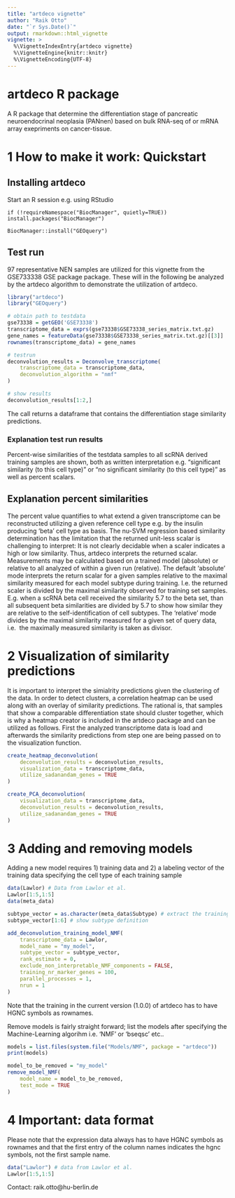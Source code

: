 ```yaml
---
title: "artdeco vignette"
author: "Raik Otto"
date: "`r Sys.Date()`"
output: rmarkdown::html_vignette
vignette: >
  %\VignetteIndexEntry{artdeco vignette}
  %\VignetteEngine{knitr::knitr}
  %\VignetteEncoding{UTF-8}
---
```


# artdeco R package

A R package that determine the differentiation stage of pancreatic neuroendocrinal 
neoplasia (PANnen) based on bulk RNA-seq of or mRNA array exepriments on cancer-tissue.

# 1 How to make it work:  Quickstart

## Installing artdeco

Start an R session e.g. using RStudio

`if (!requireNamespace("BiocManager", quietly=TRUE))`
    `install.packages("BiocManager")`

`BiocManager::install("GEOquery")`

## Test run

97 representative NEN samples are utilized for this vignette from the
GSE733338 GSE package package. These will in the following be analyzed by the artdeco
 algorithm to demonstrate the utilization of artdeco.

```r
library("artdeco")
library("GEOquery")

# obtain path to testdata
gse73338 = getGEO('GSE73338')
transcriptome_data = exprs(gse73338$GSE73338_series_matrix.txt.gz)
gene_names = featureData(gse73338$GSE73338_series_matrix.txt.gz)[[3]]
rownames(transcriptome_data) = gene_names

# testrun
deconvolution_results = Deconvolve_transcriptome(
    transcriptome_data = transcriptome_data,
    deconvolution_algorithm = "nmf"
)

# show results
deconvolution_results[1:2,]
```
The call returns a dataframe that contains the differentiation stage
similarity predictions. 

### Explanation test run results

Percent-wise similarities of the testdata samples to all scRNA derived training
 samples are shown, both as written interpretation e.g. "significant similarity (to this cell type)"
 or "no significant similarity (to this cell type)" as well as percent scalars.

## Explanation percent similarities 

The percent value quantifies to what extend a given transcriptome can be reconstructed utilizing
 a given reference cell type e.g. by the insulin producing 'beta' cell type as basis. The nu-SVM 
 regression based similarity determination has the limitation that the returned unit-less scalar 
 is challenging to interpret: It is not clearly decidable when a scaler indicates a high or low
 similarity. Thus, artdeco interprets the returned scalar. Measurements may be calculated based
 on a trained model (absolute) or relative to all analyzed of within a given run (relative).
 The default 'absolute' mode interprets the return scalar for a given samples relative to the 
 maximal similarity measured for each model subtype during training. I.e. the returned scaler is
 divided by the maximal similarity observed for training set samples. E.g. when a scRNA beta cell
 received the similarity 5.7 to the beta set, than all subsequent beta similarities are divided 
 by 5.7 to show how similar they are relative to the self-identification of cell subtypes. The
 'relative' mode divides by the maximal similarity measured for a given set of query data, i.e. 
 the maximally measured similarity is taken as divisor.

# 2 Visualization of similarity predictions

It is important to interpret the simialrity predictions given the clustering of the data. In
 order to detect clusters, a correlation heatmap can be used along with an overlay of similarity
 predictions. The rational is, that samples that show a comparable differentiation state should
 cluster together, which is why a heatmap creator is included in the artdeco package and can
 be utilized as follows. First the analyzed transcriptome data is load and afterwards the 
 similarity predictions from step one are being passed on to the visualization function.

```r
create_heatmap_deconvolution(
    deconvolution_results = deconvolution_results,
    visualization_data = transcriptome_data,
    utilize_sadanandam_genes = TRUE
)

create_PCA_deconvolution(
    visualization_data = transcriptome_data,
    deconvolution_results = deconvolution_results,
    utilize_sadanandam_genes = TRUE
)
```

# 3 Adding and removing models

Adding a new model requires 1) training data and 2) a labeling vector of the training data
specifying the cell type of each training sample
```r

data(Lawlor) # Data from Lawlor et al.
Lawlor[1:5,1:5]
data(meta_data)

subtype_vector = as.character(meta_data$Subtype) # extract the training sample subtype labels
subtype_vector[1:6] # show subtype definition

add_deconvolution_training_model_NMF(
    transcriptome_data = Lawlor,
    model_name = "my_model",
    subtype_vector = subtype_vector,
    rank_estimate = 0,
    exclude_non_interpretable_NMF_components = FALSE,
    training_nr_marker_genes = 100,
    parallel_processes = 1,
    nrun = 1
)
```
Note that the training in the current version (1.0.0) of artdeco has to have HGNC symbols
as rownames.

Remove models is fairly straight forward; list the models after specifying the Machine-Learning algorihm
i.e. 'NMF' or 'bseqsc' etc..
```r
models = list.files(system.file("Models/NMF", package = "artdeco"))
print(models)

model_to_be_removed = "my_model"
remove_model_NMF(
    model_name = model_to_be_removed,
    test_mode = TRUE
)
```

# 4 Important: data format

Please note that the expression data always has to have HGNC symbols as rownames and that the first 
entry of the column names indicates the hgnc symbols, not the first sample name.
```r
data("Lawlor") # data from Lawlor et al.
Lawlor[1:5,1:5]
```

Contact: raik.otto@hu-berlin.de
